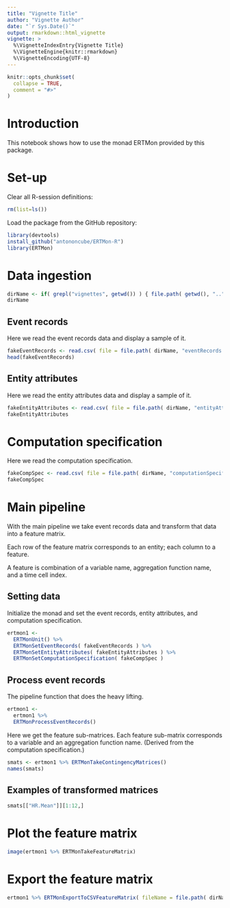 ```yaml
---
title: "Vignette Title"
author: "Vignette Author"
date: "`r Sys.Date()`"
output: rmarkdown::html_vignette
vignette: >
  %\VignetteIndexEntry{Vignette Title}
  %\VignetteEngine{knitr::rmarkdown}
  %\VignetteEncoding{UTF-8}
---
```


```r
knitr::opts_chunk$set(
  collapse = TRUE,
  comment = "#>"
)
```

# Introduction

This notebook shows how to use the monad ERTMon provided by this package.

# Set-up

Clear all R-session definitions:

```r
rm(list=ls())
```

Load the package from the GitHub repository:

```r
library(devtools)
install_github("antononcube/ERTMon-R")
library(ERTMon)
```


# Data ingestion


```r
dirName <- if( grepl("vignettes", getwd()) ) { file.path( getwd(), "..", "data", "FakeData") } else { file.path( getwd(), "data", "FakeData")}
dirName
```

## Event records

Here we read the event records data and display a sample of it.

```r
fakeEventRecords <- read.csv( file = file.path( dirName, "eventRecords.csv"), stringsAsFactors = FALSE)
head(fakeEventRecords)
```

## Entity attributes

Here we read the entity attributes data and display a sample of it.

```r
fakeEntityAttributes <- read.csv( file = file.path( dirName, "entityAttributes.csv"), stringsAsFactors = FALSE)
fakeEntityAttributes
```

# Computation specification

Here we read the computation specification.

```r
fakeCompSpec <- read.csv( file = file.path( dirName, "computationSpecification.csv"), stringsAsFactors = FALSE)
fakeCompSpec
```

# Main pipeline

With the main pipeline we take event records data and transform that data into a feature matrix.

Each row of the feature matrix corresponds to an entity; each column to a feature.

A feature is combination of a variable name, aggregation function name, and a time cell index.

## Setting data

Initialize the monad and set the event records, entity attributes, and computation specification.

```r
ertmon1 <-
  ERTMonUnit() %>%
  ERTMonSetEventRecords( fakeEventRecords ) %>%
  ERTMonSetEntityAttributes( fakeEntityAttributes ) %>%
  ERTMonSetComputationSpecification( fakeCompSpec )
```


## Process event records

The pipeline function that does the heavy lifting.

```r
ertmon1 <-
  ertmon1 %>%
  ERTMonProcessEventRecords()
```

Here we get the feature sub-matrices. 
Each feature sub-matrix corresponds to a variable and an aggregation function name. 
(Derived from the computation specification.)

```r
smats <- ertmon1 %>% ERTMonTakeContingencyMatrices()
names(smats)
```

## Examples of transformed matrices

```r
smats[["HR.Mean"]][1:12,]
```


# Plot the feature matrix

```r
image(ertmon1 %>% ERTMonTakeFeatureMatrix)
```

# Export the feature matrix

```r
ertmon1 %>% ERTMonExportToCSVFeatureMatrix( fileName = file.path( dirName, "featureMatrix.csv") )
```

